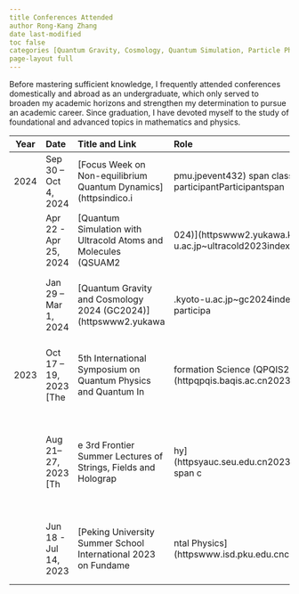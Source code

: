 ```yaml
---
title Conferences Attended
author Rong-Kang Zhang
date last-modified
toc false
categories [Quantum Gravity, Cosmology, Quantum Simulation, Particle Physics, Quantum Information, String Theory, Quantum Field Theory, Holography, Non-equilibrium Quantum Dynamics]
page-layout full
---
```


 Before mastering sufficient knowledge, I frequently attended conferences domestically and abroad as an undergraduate, which only served to broaden my academic horizons and strengthen my determination to pursue an academic career. Since graduation, I have devoted myself to the study of foundational and advanced topics in mathematics and physics.

 Year  Date                   Title and Link                                                Role                                                          Type                                                          Location        Organizer                                        Topics                                                
 ----  ---------------------  ------------------------------------------------------------  ------------------------------------------------------------  ------------------------------------------------------------  --------------  -----------------------------------------------  ----------------------------------------------------- 
 2024  Sep 30 – Oct 4, 2024   [Focus Week on Non-equilibrium Quantum Dynamics](httpsindico.ipmu.jpevent432)  span class=tag tag-participantParticipantspan          span class=tag tag-workshopWorkshopspan                Tokyo, Japan    Kavli IPMU, UTokyo                               Non-equilibrium Quantum Dynamics                      
       Apr 22 - Apr 25, 2024  [Quantum Simulation with Ultracold Atoms and Molecules (QSUAM2024)](httpswww2.yukawa.kyoto-u.ac.jp~ultracold2023index.php)  span class=tag tag-poster-presenterPoster Presenterspan  span class=tag tag-workshopWorkshopspan                Kyoto, Japan    YITP, Kyoto University                           Quantum Simulation                                    
       Jan 29 – Mar 1, 2024   [Quantum Gravity and Cosmology 2024 (GC2024)](httpswww2.yukawa.kyoto-u.ac.jp~gc2024index.php )  span class=tag tag-participantParticipantspan          span class=tag tag-workshopWorkshopspanbrspan class=tag tag-winter-schoolWinter Schoolspan  Kyoto, Japan    YITP, Kyoto University                           • Cosmologybr• Quantum Gravity                         
 2023  Oct 17 – 19, 2023  [The 5th International Symposium on Quantum Physics and Quantum Information Science (QPQIS2023)](httpqpqis.baqis.ac.cn2023)  span class=tag tag-poster-presenterPoster Presenterspan  span class=tag tag-conferenceConferencespan            Beijing, China  Beijing Academy of Quantum Information Sciences  Quantum Information                                   
       Aug 21–27, 2023     [The 3rd Frontier Summer Lectures of Strings, Fields and Holography](httpsyauc.seu.edu.cn20230506c27640a444373page.htm)  span class=tag tag-participantParticipantspan          span class=tag tag-summer-schoolSummer Schoolspan      Nanjing, China  Shing-Tung Yau Center, Southeast University      • String Theorybr• Quantum Field Theorybr• Holography 
       Jun 18 - Jul 14, 2023  [Peking University Summer School International 2023 on Fundamental Physics](httpswww.isd.pku.edu.cncnnewsdetail.phpid=127)  span class=tag tag-participantParticipantspan          span class=tag tag-summer-schoolSummer Schoolspan      Beijing, China  School of Physics, Peking University             Particle Physics                                      